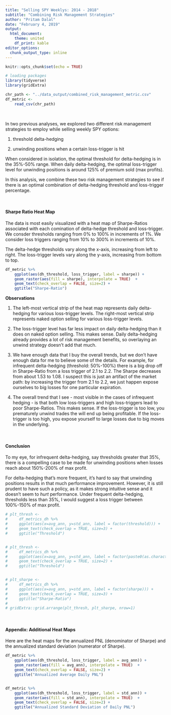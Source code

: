 ```yaml
---
title: "Selling SPY Weeklys: 2014 - 2018"
subtitle: "Combining Risk Management Strategies"
author: "Pritam Dalal"
date: "February 4, 2019"
output: 
  html_document:
    theme: united
    df_print: kable
editor_options: 
  chunk_output_type: inline
---
```


<style>
    body .main-container {
        max-width: 700px;
    }
</style>

```r
knitr::opts_chunk$set(echo = TRUE)
```

```r
# loading packages
library(tidyverse)
library(gridExtra)
```



```r
chr_path <- "../data_output/combined_risk_management_metric.csv"
df_metric <-
    read_csv(chr_path)
```


&nbsp;  

In two previous analyses, we explored two different risk management strategies to employ while selling weekly SPY options:

1. threshold delta-hedging

1. unwinding positions when a certain loss-trigger is hit

When considered in isolation, the optimal threshold for delta-hedging is in the 35%-50% range.  When daily delta-hedging, the optimal loss-trigger level for unwinding positions is around 125% of premium sold (max profits). 

In this analysis, we combine these two risk management strategies to see if there is an optimal combination of delta-hedging threshold and loss-trigger percentage.


&nbsp;

#### Sharpe Ratio Heat Map

The data is most easily visualized with a heat map of Sharpe-Ratios associated with each comination of delta-hedge threshold and loss-trigger.  We consder thresholds ranging from 0% to 100% in increments of 1%.  We consider loss triggers ranging from 10% to 300% in increments of 10%. 

The delta-hedge thresholds vary along the x-axis, increasing from left to right. The loss-trigger levels vary along the y-axis, increasing from bottom to top.

```r

df_metric %>% 
    ggplot(aes(dh_threshold, loss_trigger, label = sharpe)) +
    geom_raster(aes(fill = sharpe), interpolate = TRUE)  +
    geom_text(check_overlap = FALSE, size=2) + 
    ggtitle("Sharpe-Ratio")
```


**Observations**

1. The left-most vertical strip of the heat map represents daily delta-hedging for various loss-trigger levels.  The right-most vertical strip represents naked option selling for various loss-trigger levels.

1. The loss-trigger level has far less impact on daily delta-hedging than it does on naked option selling.  This makes sense.  Daily delta-hedging already provides a lot of risk management benefits, so overlaying an unwind strategy doesn't add that much.

1. We have enough data that I buy the overall trends, but we don't have enough data for me to believe some of the details.  For example, for infrequent delta-hedging (threshold: 50%-100%) there is a big drop off in Sharpe-Ratio from a loss trigger of 2.1 to 2.2.  The Sharpe decreases from about 1.53 to 1.08.  I suspect this is just an artifact of the market path: by increasing the trigger from 2.1 to 2.2, we just happen expose ourselves to big losses for one particular expiration.


1. The overall trend that I see - most visible in the cases of infrequent hedging - is that both low loss-triggers and high loss-triggers lead to poor Sharpe-Ratios.  This makes sense.  If the loss-trigger is too low, you prematurely unwind trades the will end up being profitable.  If the loss-trigger is too high, you expose yourself to large losses due to big moves in the underlying. 

&nbsp;

#### Conclusion

To my eye, for infrequent delta-hedging, say thresholds greater that 35%, there is a compelling case to be made for unwinding positions when losses reach about 150%-200% of max profit.  

For delta-hedging that's more frequent, it's hard to say that unwinding positions results in that much performance improvement.  However, it is still prudent to have such a policy, as it makes strong intuitive sense and it doesn't seem to *hurt* performance.  Under frequent delta-hedging, thresholds less than 35%, I would suggest a loss trigger between 100%-150% of max profit.




```r
# plt_thresh <-
#     df_metrics_dh %>%
#     ggplot(aes(x=avg_ann, y=std_ann, label = factor(threshold))) +
#     geom_text(check_overlap = TRUE, size=3) +
#     ggtitle("Threshold")


# plt_thresh <-
#     df_metrics_dh %>%
#     ggplot(aes(x=avg_ann, y=std_ann, label = factor(paste0(as.character(df_metrics_dh$threshold * 100),"%")))) +
#     geom_text(check_overlap = TRUE, size=2) +
#     ggtitle("Threshold")


# plt_sharpe <-
#     df_metrics_dh %>%
#     ggplot(aes(x=avg_ann, y=std_ann, label = factor(sharpe))) +
#     geom_text(check_overlap = TRUE, size=3) +
#     ggtitle("Sharpe-Ratio")
# 
# gridExtra::grid.arrange(plt_thresh, plt_sharpe, nrow=1)
```


&nbsp;

#### Appendix: Additional Heat Maps

Here are the heat maps for the annualized PNL (denominator of Sharpe) and the annualized standard deviation (numerator of Sharpe).

```r

df_metric %>% 
    ggplot(aes(dh_threshold, loss_trigger, label = avg_ann)) +
    geom_raster(aes(fill = avg_ann), interpolate = TRUE)  +
    geom_text(check_overlap = FALSE, size=2) + 
    ggtitle("Annualized Average Daily PNL")


df_metric %>% 
    ggplot(aes(dh_threshold, loss_trigger, label = std_ann)) +
    geom_raster(aes(fill = std_ann), interpolate = TRUE)  +
    geom_text(check_overlap = FALSE, size=2) + 
    ggtitle("Annualized Standard Deviation of Daily PNL")
```









